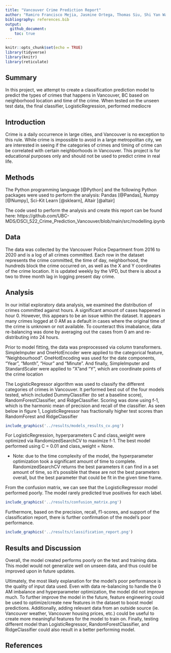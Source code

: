```yaml
---
title: "Vancouver Crime Prediction Report"
author: "Ramiro Francisco Mejia, Jasmine Ortega, Thomas Siu, Shi Yan Wang </br>"
bibliography: references.bib
output: 
  github_document:
    toc: true
---
```


```r
knitr::opts_chunk$set(echo = TRUE)
library(tidyverse)
library(knitr)
library(reticulate)
```

## Summary

In this project, we attempt to create a classification prediction model to predict the types of crimes that happens in Vancouver, BC based on neighborhood location and time of the crime. When tested on the unseen test data, the final classifier, LogisticRegression, performed mediocre

## Introduction

Crime is a daily occurrence in large cities, and Vancouver is no exception to this rule. While crime is impossible to avoid in a large metropolitan city, we are interested in seeing if the categories of crimes and timing of crime can be correlated with certain neighborhoods in Vancouver. This project is for educational purposes only and should not be used to predict crime in real life. 

## Methods
The Python programming language [@Python] and the following Python packages were used to perform the analysis: Pandas [@Pandas], Numpy [@Numpy], Sci-Kit Learn [@sklearn], Altair [@altair]


The code used to perform the analysis and create this report can be found here: https://github.com/UBC-MDS/DSCI_522_Crime_Prediction_Vancouver/blob/main/src/modelling.ipynb


## Data
The data was collected by the Vancouver Police Department from 2016 to 2020 and is a log of all crimes committed. Each row in the dataset represents the crime committed, the time of day, neighborhood, the hundreds block the crime occurred on, as well as the X and Y coordinates of the crime location. It is updated weekly by the VPD, but there is about a two to three month lag in logging present day crime. 

## Analysis
In our initial exploratory data analysis, we examined the distribution of crimes committed against hours. A significant amount of cases happened in hour 0. However, this appears to be an issue within the dataset. It appears many crimes logged at 0 AM as a default in cases where the original time of the crime is unknown or not available. To counteract this imabalance, data re-balancing was done by averaging out the cases from 0 am and re-distributing into 24 hours.

Prior to model fitting, the data was preprocessed via column transformers. SimpleImputer and OneHotEncoder were applied to the categorical feature, "Neighbourhood". OneHotEncoding was used for the date components, "Year", "Month", "Hour" and "Minute". And finally, SimpleImputer and StandardScaler were applied to "X"and "Y", which are coordinate points of the crime location

The LogisticRegressor algorithm was used to classify the different categories of crimes in Vancouver. It performed best out of the four models tested, which included DummyClassifier (to set a baseline score), RandomForestClassifier, and RidgeClassifier. Scoring was done using f-1, which is the harmonic mean of precision and recall of the classifier. As seen below in figure 1, LogisticRegressor has fractionally higher test scores than RandomForest and RidgeClassifier


```r

include_graphics('../results/models_results_cv.png')

```


For LogisticRegression, hyperparameters C and class_weight were optimized via RandomizedSearchCV to maximize f-1. The best model performed using C = 0.01 and class_weight = None. 


  - Note: due to the time complexity of the model, the hyperparameter optimization took a significant amount of time to complete. RandomizedSearchCV returns the best parameters it can find in a set amount of time, so it's possible that these are not the best parameters overall, but the best parameter that could be fit in the given time frame.


From the confusion matrix, we can see that the LogisticRegressor model performed poorly. The model rarely predicted true positives for each label. 

```r

include_graphics('../results/confusion_matrix.png')

```
Furthermore, based on the precision, recall, f1-scores, and support of the classification report, there is further confirmation of the model's poor performance. 
```r

include_graphics('../results/classification_report.png')

```

## Results and Discussion
Overall, the model created performs poorly on the test and training data. This model would not generalize well on unseen data, and thus could be improved upon in future updates. 

Ultimately, the most likely explanation for the model's poor performance is the quality of input data used. Even with data re-balancing to handle the 0 AM imbalance and hyperparameter optimization, the model did not improve much. To further improve the model in the future, feature engineering could be used to optimize/create new features in the dataset to boost model predictions. Additionally, adding relevant data from an outside source (ie. Vancouver weather, Vancouver housing prices, etc.) could be useful to create more meaningful features for the model to train on. Finally, testing different model than LogisticRegressor, RandomForestClassifier, and RidgeClassifier could also result in a better performing model. 


## References

